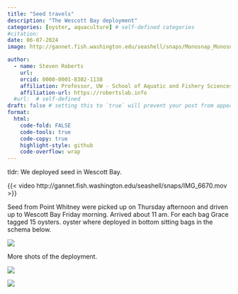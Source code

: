 ```yaml
---
title: "Seed travels"
description: "The Wescott Bay deployment"
categories: [oyster, aquaculture] # self-defined categories
#citation: 
date: 06-07-2024
image: http://gannet.fish.washington.edu/seashell/snaps/Monosnap_Monosnap_2024-06-08_10-13-56.png # finding a good image

author:
  - name: Steven Roberts
    url: 
    orcid: 0000-0001-8302-1138
    affiliation: Professor, UW - School of Aquatic and Fishery Sciences
    affiliation-url: https://robertslab.info
  #url:  # self-defined
draft: false # setting this to `true` will prevent your post from appearing on your listing page until you're ready!
format:
  html:
    code-fold: FALSE
    code-tools: true
    code-copy: true
    highlight-style: github
    code-overflow: wrap
---
```


tldr: We deployed seed in Wescott Bay.


{{< video http://gannet.fish.washington.edu/seashell/snaps/IMG_6670.mov >}}

Seed from Point Whitney were picked up on Thursday afternoon and driven up to Wescott Bay Friday morning. Arrived about 11 am. For each bag Grace tagged 15 oysters. oyster where deployed in bottom sitting bags in the schema below.



![](http://gannet.fish.washington.edu/seashell/snaps/IMG_6661.png)

More shots of the deployment.

![](http://gannet.fish.washington.edu/seashell/snaps/Monosnap_Monosnap_2024-06-08_10-29-21.png)



![](http://gannet.fish.washington.edu/seashell/snaps/Monosnap_Monosnap_2024-06-08_10-30-45.png)



